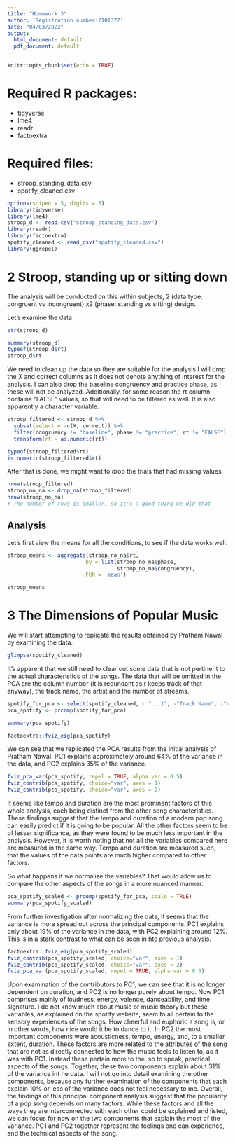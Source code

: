 ```yaml
---
title: "Homework 3"
author: 'Registration number:2101377'
date: "04/03/2022"
output:
  html_document: default
  pdf_document: default
---
```


```r
knitr::opts_chunk$set(echo = TRUE)
```

# Required R packages:
* tidyverse
* lme4
* readr
* factoextra

# Required files:
* stroop_standing_data.csv
* spotify_cleaned.csv

```r
options(scipen = 5, digits = 3)
library(tidyverse)
library(lme4)
stroop_d <- read.csv("stroop_standing_data.csv")
library(readr)
library(factoextra)
spotify_cleaned <- read_csv("spotify_cleaned.csv")
library(ggrepel)
```

# 2 Stroop, standing up or sitting down

The analysis will be conducted on this within subjects, 2 (data type: congruent vs incongruent) x2 (phase: standing vs sitting) design.

Let's examine the data

```r
str(stroop_d)
```


```r
summary(stroop_d)
typeof(stroop_d$rt)
stroop_d$rt
```

We need to clean up the data so they are suitable for the analysis
I will drop the X and correct columns as it does not denote anything of interest for the analysis. I can also drop the baseline congruency and practice phase, as these will not be analyzed.
Additionally, for some reason the rt column contains "FALSE" values, so that will need to be filtered as well. It is also apparently a character variable.

```r
stroop_filtered <- stroop_d %>%
  subset(select = -c(X, correct)) %>%
  filter(congruency != "baseline", phase != "practice", rt != "FALSE")  %>%
  transform(rt = as.numeric(rt))

typeof(stroop_filtered$rt)
is.numeric(stroop_filtered$rt)
```

After that is done, we might want to drop the trials that had missing values.

```r
nrow(stroop_filtered)
stroop_no_na <- drop_na(stroop_filtered)
nrow(stroop_no_na)
# The number of rows is smaller, so it's a good thing we did that
```

## Analysis
Let's first view the means for all the conditions, to see if the data works well.

```r
stroop_means <- aggregate(stroop_no_na$rt,
                         by = list(stroop_no_na$phase,
                                   stroop_no_na$congruency),
                         FUN = 'mean')
```

```r
stroop_means
```

# 3 The Dimensions of Popular Music
We will start attempting to replicate the results obtained by Pratham Nawal by examining the data.

```r
glimpse(spotify_cleaned)
```

It's apparent that we still need to clear out some data that is not pertinent to the actual characteristics of the songs. The data that will be omitted in the PCA are the column number (it is redundant as r keeps track of that anyway), the track name, the artist and the number of streams.

``` r
spotify_for_pca <- select(spotify_cleaned, - "...1", -"Track Name", -"Artist",-"Streams")
pca_spotify <- prcomp(spotify_for_pca)
```

``` r
summary(pca_spotify)
```

```r
factoextra::fviz_eig(pca_spotify)
```

We can see that we replicated the PCA results from the initial analysis of Pratham Nawal. PC1 explains approximately around 64% of the variance in the data, and PC2 explains 35% of the variance.

```r

fviz_pca_var(pca_spotify, repel = TRUE, alpha.var = 0.5) 
fviz_contrib(pca_spotify, choice="var", axes = 1)
fviz_contrib(pca_spotify, choice="var", axes = 2)
```

It seems like tempo and duration are the most prominent factors of this whole analysis, each being distinct from the other song characteristics. These findings suggest that the tempo and duration of a modern pop song can easily predict if it is going to be popular. All the other factors seem to be of lesser significance, as they were found to be much less important in the analysis. However, it is worth noting that not all the variables compared here are measured in the same way. Tempo and duration are measured such, that the values of the data points are much higher compared to other factors.

So what happens if we normalize the variables? That would allow us to compare the other aspects of the songs in a more nuanced manner. 

``` r
pca_spotify_scaled <- prcomp(spotify_for_pca, scale = TRUE)
summary(pca_spotify_scaled)
```

From further investigation after normalizing the data, it seems that the variance is more spread out across the principal components. PC1 explains only about 19% of the variance in the data, with PC2 explaining around 12%. This is in a stark contrast to what can be seen in hte previous analysis. 

``` r
factoextra::fviz_eig(pca_spotify_scaled)
fviz_contrib(pca_spotify_scaled, choice="var", axes = 1)
fviz_contrib(pca_spotify_scaled, choice="var", axes = 2)
fviz_pca_var(pca_spotify_scaled, repel = TRUE, alpha.var = 0.5)
```

Upon examination of the contributors to PC1, we can see that it is no longer dependent on duration, and PC2 is no longer purely about tempo.
Now PC1 comprises mainly of loudness, energy, valence, danceability, and time signature. I do not know much about music or music theory but these variables, as explained on the spotify website, seem to all pertain to the sensory experiences of the songs. How cheerful and euphoric a song is, or in other words, how nice would it be to dance to it.
In PC2 the most important components were acousticness, tempo, energy, and, to a smaller extent, duration. These factors are more related to the attributes of the song that are not as directly connected to how the music feels to listen to, as it was with PC1. Instead these pertain more to the, so to speak, practical aspects of the songs.
Together, these two components explain about 31% of the variance int he data. I will not go into detail examining the other components, because any further examination of the components that each explain 10% or less of the variance does not feel necessary to me.
Overall, the findings of this principal component analysis suggest that the popularity of a pop song depends on many factors. While these factors and all the ways they are interconnected with each other could be explained and listed, we can focus for now on the two components that explain the most of the variance. PC1 and PC2 together represent the feelings one can experience, and the technical aspects of the song. 
